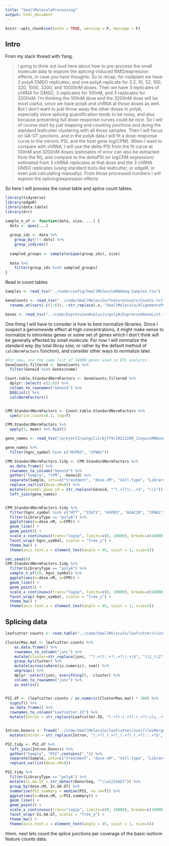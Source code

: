 ```yaml
---
title: "SmallMoleculeProcessing"
output: html_document
---
```



```r
knitr::opts_chunk$set(echo = TRUE, warning = F, message = F)
```


## Intro

From my slack thread with Yang:

> i going to think out loud here about how to pre-process the small molecule data to explore the splicing-induced NMD/expression effects, in case you have thoughts:
So to recap, for risdiplam we have 3 polyA DMSO replicates, and one polyA replicate for 3.2, 10, 32, 100, 320, 1000, 3200, and 10000nM doses. Then we have 3 replicates of chRNA for DMSO, 3 replicates for 100nM, and 3 replicates for 3200nM.
I'm thinking the 100nM dose and the 3200nM dose will be most useful, since we have polyA and chRNA at those doses as well. But I don't want to just throw away the other doses in polyA, especially since splicing quantification tends to be noisy, and also because presenting full dose-response curves could be nice. So I will of course start by just mapping and counting junctions and doing the standard leafcutter clustering with all those samples. Then I will focus on GA-GT junctions, and in the polyA data I will fit a dose-response curve to the intronic PSI, and the host gene log(CPM). When I want to compare with chRNA, I will use the delta-PSI from the fit curve at 100nM and 3200nM doses (estimates of error can also be extracted from the fit), and compare to the deltaPSI (or logCPM expression) estimated from 3 chRNA replicates at that dose and the 3 chRNA DMSO replicates (using standard tools like leafcutter, or edgeR, or even just calculating manually). From those processed numbers I will explore the splicing/expression effects

So here I will process the conut table and splice count tables.

```r
library(tidyverse)
library(edgeR)
library(data.table)
library(drc)

sample_n_of <- function(data, size, ...) {
  dots <- quos(...)
  
  group_ids <- data %>% 
    group_by(!!! dots) %>% 
    group_indices()
  
  sampled_groups <- sample(unique(group_ids), size)
  
  data %>% 
    filter(group_ids %in% sampled_groups)
}


```

Read in count tables

```r
Samples <- read_tsv("../code/config/SmallMoleculeRNASeq.Samples.tsv")

GeneCounts <- read_tsv("../code/SmallMolecule/featureCounts/Counts.txt", comment="#") %>%
  rename_at(vars(-c(1:6)), ~str_replace(.x, "SmallMolecule/AlignmentsPass2/(.+?)/Aligned.sortedByCoord.out.bam", "\\1"))

Genes <- read_tsv("../code/ExpressionAnalysis/polyA/ExpressedGeneList.txt", col_names=c("chrom", "start", "stop", "name", "score", "strand"))
```

One thing I will have to consider is how to best normalize libraries. Since I suspect a genomewide effect at high concentrations, it might make sense to normalize to intronless genes or some set of genes which I don't think will be generally effected by small molecule. For now I will normalize the standard way (by total libray size, or rather by the default method of `calcNormFactors` function), and consider other ways to normalize later.

```r
#For now, use the same list of 14000 genes used in QTL analysis
GeneCounts.filtered <- GeneCounts %>%
  filter(Geneid %in% Genes$name)

Count.table.StandardNormFactors <- GeneCounts.filtered %>%
  dplyr::select(-c(2:6)) %>%
  column_to_rownames("Geneid") %>%
  DGEList() %>%
  calcNormFactors()


CPM.StandardNormFactors <- Count.table.StandardNormFactors %>%
  cpm(prior.count=0.1, log=T) 

CPM.StandardNormFactors %>%
  apply(1, mean) %>% hist()

```

```r
gene_names <- read_tsv("/project2/yangili1/bjf79/20211209_JingxinRNAseq/data/Genes.list.txt")

gene_names %>%
  filter(hgnc_symbol %in% c("HSPB3", "IFNA1"))

CPM.StandardNormFactors.tidy <- CPM.StandardNormFactors %>%
  as.data.frame() %>%
  rownames_to_column("Geneid") %>%
  gather("Sample", "CPM", -Geneid) %>%
  separate(Sample, into=c("treatment", "dose.nM", "Cell.type", "LibraryType", "rep"), sep="_", convert=T) %>%
  replace_na(list(dose.nM=0)) %>%
  mutate(ensembl_gene_id = str_replace(Geneid, "^(.+?)\\..+$", "\\1")) %>%
  left_join(gene_names)


CPM.StandardNormFactors.tidy %>%
  filter(hgnc_symbol %in% c("HTT", "STAT1", "HSPB3", "H2AC20", "IFNA1")) %>%
  filter(LibraryType == "polyA") %>%
  ggplot(aes(x=dose.nM, y=CPM)) +
  geom_line() +
  geom_point() + 
  scale_x_continuous(trans="log1p", limits=c(0, 10000), breaks=c(10000, 3160, 1000, 316, 100, 31.6, 10, 3.16, 1, 0.316, 0), labels=c(10000, 3160, 1000, 316, 100, 31.6, 10, 3.16, 1, 0.316, 0)) +
  facet_wrap(~hgnc_symbol, scales = "free_y") +
  theme_bw() +
  theme(axis.text.x = element_text(angle = 45, vjust = 1, size=5))

set.seed(0)
CPM.StandardNormFactors.tidy %>%
  filter(LibraryType == "polyA") %>%
  sample_n_of(10, hgnc_symbol) %>% 
  ggplot(aes(x=dose.nM, y=CPM)) +
  geom_line() +
  geom_point() + 
  scale_x_continuous(trans="log1p", limits=c(0, 10000), breaks=c(10000, 3160, 1000, 316, 100, 31.6, 10, 3.16, 1, 0.316, 0), labels=c(10000, 3160, 1000, 316, 100, 31.6, 10, 3.16, 1, 0.316, 0)) +
  facet_wrap(~hgnc_symbol, scales = "free_y") +
  theme_bw() +
  theme(axis.text.x = element_text(angle = 45, vjust = 1, size=5))

```

## Splicing data

```r
leafcutter.counts <- read.table("../code/SmallMolecule/leafcutter/clustering/autosomes/leafcutter_perind_numers.counts.gz", header=T, sep=' ') %>% as.matrix()

ClusterMax.mat <- leafcutter.counts %>%
    as.data.frame() %>%
    rownames_to_column("junc") %>%
    mutate(cluster=str_replace(junc, "^(.+?):.+?:.+?:(.+)$", "\\1_\\2")) %>%
    group_by(cluster) %>%
    mutate(across(where(is.numeric), sum)) %>%
    ungroup() %>%
    dplyr::select(junc, everything(), -cluster) %>%
    column_to_rownames("junc") %>%
    as.matrix()


PSI.df <- (leafcutter.counts / as.numeric(ClusterMax.mat) * 100) %>%
  signif() %>%
  as.data.frame() %>%
  rownames_to_column("Leafcutter.ID") %>%
  mutate(Intron = str_replace(Leafcutter.ID, "(.+?):(.+?):(.+?):clu_.+?_([+-])$", "\\1:\\2:\\3:\\4"))


Intron.Donors <- fread("../code/SmallMolecule/leafcutter/JuncfilesMerged.annotated.basic.bed.5ss.tab.gz", col.names = c("Intron", "DonorSeq", "DonorScore")) %>%
  mutate(Intron = str_replace(Intron, "(.+?)_(.+?)_(.+?)_(.+?)::.+?$", "\\1:\\2:\\3:\\4"))

PSI.tidy <- PSI.df %>%
  left_join(Intron.Donors) %>%
  gather("Sample", "PSI",contains("_")) %>%
  separate(Sample, into=c("treatment", "dose.nM", "Cell.type", "LibraryType", "rep"), sep="_", convert=T) %>%
  replace_na(list(dose.nM=0))

PSI.tidy %>%
  filter(LibraryType == "polyA") %>%
  mutate(Is.GA.GT = str_detect(DonorSeq, "^\\w{2}GAGT")) %>%
  group_by(dose.nM, Is.GA.GT) %>%
  summarise(PSI.summary = median(PSI, na.rm=T)) %>%
  ggplot(aes(x=dose.nM, y=PSI.summary)) +
  geom_line() +
  geom_point() + 
  scale_x_continuous(trans="log1p", limits=c(0, 10000), breaks=c(10000, 3160, 1000, 316, 100, 31.6, 10, 3.16, 1, 0.316, 0), labels=c(10000, 3160, 1000, 316, 100, 31.6, 10, 3.16, 1, 0.316, 0)) +
  facet_wrap(~Is.GA.GT, scales = "free_y") +
  theme_bw() +
  theme(axis.text.x = element_text(angle = 45, vjust = 1, size=5))


```

Hmm. next lets count the splice junctions per coverage of the basic isoform feature counts data.
